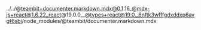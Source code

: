 ../../@teambit+documenter.markdown.mdx@0.1.16_@mdx-js+react@1.6.22_react@19.0.0__@types+react@19.0._6nftk3wfffgdxddxp6avgf6sbi/node_modules/@teambit/documenter.markdown.mdx